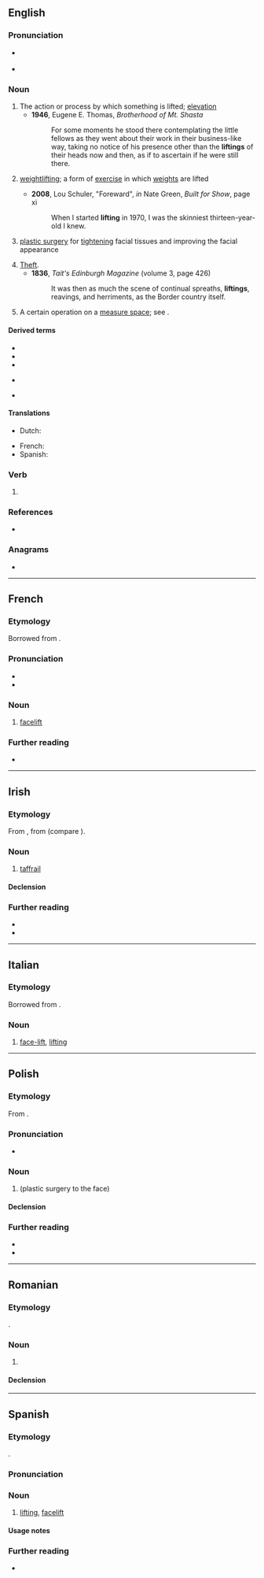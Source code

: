 ==English==

===Pronunciation===
* {{a|UK|US}} {{IPA|en|/ˈlɪf.tɪŋ/}}
* {{audio|en|en-us-lifting.ogg|Audio (US)}}

===Noun===
{{en-noun|~}}

# The action or process by which something is lifted; [[elevation]]
#* '''1946''', Eugene E. Thomas, ''Brotherhood of Mt. Shasta''
#*: For some moments he stood there contemplating the little fellows as they went about their work in their business-like way, taking no notice of his presence other than the '''liftings''' of their heads now and then, as if to ascertain if he were still there.
# {{lb|en|sports}} [[weightlifting]]; a form of [[exercise]] in which [[weights]] are lifted
#: {{syn|en|weightlifting}}
#* '''2008''', Lou Schuler, "Foreward", ''in'' Nate Green, ''Built for Show'', page xi
#*: When I started '''lifting''' in 1970, I was the skinniest thirteen-year-old I knew.
# {{lb|en|medicine}} [[plastic surgery]] for [[tighten]]ing facial tissues and improving the facial appearance
#: {{syn|en|facelift}}
# [[theft|Theft]].
#* '''1836''', ''Tait's Edinburgh Magazine'' (volume 3, page 426)
#*: It was then as much the scene of continual spreaths, '''liftings''', reavings, and herriments, as the Border country itself.
# {{lb|en|math}} A certain operation on a [[measure space]]; see {{w|lifting theory}}.

====Derived terms====
{{top2}}
* {{l|en|lifting shop}}
* {{l|en|shoplifting}}
* {{l|en|tracklifting}}
{{mid}}
* {{sense|computing}} {{l|en|type lifting}}
* {{l|en|weightlifting}}
{{bottom}}

====Translations====
{{trans-see|weightlifting}}

{{trans-top|facelift}}
* Dutch: {{t|nl|opwaardering|f}}
{{trans-mid}}
* French: {{t+|fr|lifting|m}}
* Spanish: {{t+|es|lifting|m}}
{{trans-bottom}}

===Verb===
{{head|en|verb form}}

# {{inflection of|en|lift||pres|part}}

===References===
* {{pedia}}

===Anagrams===
* {{anagrams|en|a=fgiilnt|fliting}}

----

==French==

===Etymology===
Borrowed from {{bor|fr|en|lifting}}.

===Pronunciation===
* {{fr-IPA}}
* {{audio|fr|LL-Q150 (fra)-Lyokoï-lifting.wav|Audio}}

===Noun===
{{fr-noun|m}}

# [[facelift]]
#: {{syn|fr|[[lifting]] [[de]] [[visage]]}}

===Further reading===
* {{R:TLFi}}

----

==Irish==

===Etymology===
From {{inh|ga|mga|lipting}}, from {{der|ga|non|lypting}} (compare {{cog|nn|lyfting}}).

===Noun===
{{ga-noun|f|~e|~í}}

# {{lb|ga|nautical|literary}} [[taffrail]]
#: {{syn|ga|rancás|teafrail}}

====Declension====
{{ga-decl-f2|l|ifting|iftinge|pl=iftingí}}

===Further reading===
* {{R:ga:Ó Dónaill}}
* {{R:DIL|30302|head=lipting}}

----

==Italian==

===Etymology===
Borrowed from {{bor|it|en|-}}.

===Noun===
{{it-noun|m|#}}

# {{lb|it|surgery}} [[face-lift]], [[#English|lifting]]

----

==Polish==
{{wp|lang=pl|face lifting}}

===Etymology===
From {{bor|pl|en|lifting}}.

===Pronunciation===
* {{pl-IPA}}

===Noun===
{{pl-noun|m-in}}

# {{l|en|facelift}} (plastic surgery to the face)

====Declension====
{{pl-decl-noun-m-in}}

===Further reading===
* {{R:pl:WSJP}}
* {{R:PWN}}

{{c|pl|Plastic surgery}}

----

==Romanian==

===Etymology===
{{ubor|ro|en|lifting}}.

===Noun===
{{ro-noun|n|liftinguri}}

# {{l|en|lifting}}

====Declension====
{{ro-noun-n-uri}}
----

==Spanish==

===Etymology===
{{unadapted borrowing|es|en|-}}.

===Pronunciation===
{{es-IPA|liftin}}

===Noun===
{{es-noun|m}}

# [[#English|lifting]], [[facelift]]

====Usage notes====
{{es-unadapted}}

===Further reading===
* {{R:DRAE}}